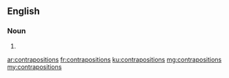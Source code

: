 ==English==

===Noun===
{{head|en|noun plural form}}

# {{plural of|contraposition|lang=en}}

[[ar:contrapositions]]
[[fr:contrapositions]]
[[ku:contrapositions]]
[[mg:contrapositions]]
[[my:contrapositions]]